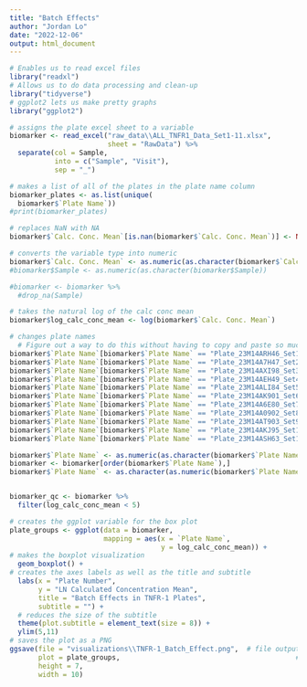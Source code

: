 ```yaml
---
title: "Batch Effects"
author: "Jordan Lo"
date: "2022-12-06"
output: html_document
---
```

```r
# Enables us to read excel files
library("readxl")
# Allows us to do data processing and clean-up
library("tidyverse")
# ggplot2 lets us make pretty graphs
library("ggplot2")
```

```r
# assigns the plate excel sheet to a variable
biomarker <- read_excel("raw_data\\ALL_TNFR1_Data_Set1-11.xlsx", 
                        sheet = "RawData") %>%
  separate(col = Sample,
           into = c("Sample", "Visit"),
           sep = "_")

# makes a list of all of the plates in the plate name column
biomarker_plates <- as.list(unique(
  biomarker$`Plate Name`))
#print(biomarker_plates)

# replaces NaN with NA
biomarker$`Calc. Conc. Mean`[is.nan(biomarker$`Calc. Conc. Mean`)] <- NA

# converts the variable type into numeric
biomarker$`Calc. Conc. Mean` <- as.numeric(as.character(biomarker$`Calc. Conc. Mean`))
#biomarker$Sample <- as.numeric(as.character(biomarker$Sample))

#biomarker <- biomarker %>%
  #drop_na(Sample)

# takes the natural log of the calc conc mean
biomarker$log_calc_conc_mean <- log(biomarker$`Calc. Conc. Mean`)

# changes plate names
  # Figure out a way to do this without having to copy and paste so much 
biomarker$`Plate Name`[biomarker$`Plate Name` == "Plate_23M14ARH46_Set1"] <- "1"
biomarker$`Plate Name`[biomarker$`Plate Name` == "Plate_23M14A7H47_Set2"] <- "2"
biomarker$`Plate Name`[biomarker$`Plate Name` == "Plate_23M14AXI98_Set3"] <- "3"
biomarker$`Plate Name`[biomarker$`Plate Name` == "Plate_23M14AEH49_Set4"] <- "4"
biomarker$`Plate Name`[biomarker$`Plate Name` == "Plate_23M14ALI84_Set5"] <- "5"
biomarker$`Plate Name`[biomarker$`Plate Name` == "Plate_23M14AK901_Set6"] <- "6"
biomarker$`Plate Name`[biomarker$`Plate Name` == "Plate_23M14A6E80_Set7"] <- "7"
biomarker$`Plate Name`[biomarker$`Plate Name` == "Plate_23M14A0902_Set8"] <- "8"
biomarker$`Plate Name`[biomarker$`Plate Name` == "Plate_23M14AT903_Set9"] <- "9"
biomarker$`Plate Name`[biomarker$`Plate Name` == "Plate_23M14AKJ95_Set10"] <- "10"
biomarker$`Plate Name`[biomarker$`Plate Name` == "Plate_23M14ASH63_Set11"] <- "11"

biomarker$`Plate Name` <- as.numeric(as.character(biomarker$`Plate Name`))
biomarker <- biomarker[order(biomarker$`Plate Name`),]
biomarker$`Plate Name` <- as.character(as.numeric(biomarker$`Plate Name`))


biomarker_qc <- biomarker %>%
  filter(log_calc_conc_mean < 5)
```

```r
# creates the ggplot variable for the box plot
plate_groups <- ggplot(data = biomarker, 
                       mapping = aes(x = `Plate Name`, 
                                     y = log_calc_conc_mean)) +
# makes the boxplot visualization
  geom_boxplot() +
# creates the axes labels as well as the title and subtitle
  labs(x = "Plate Number",
       y = "LN Calculated Concentration Mean",
       title = "Batch Effects in TNFR-1 Plates",
       subtitle = "") +
  # reduces the size of the subtitle
  theme(plot.subtitle = element_text(size = 8)) +
  ylim(5,11)
# saves the plot as a PNG
ggsave(file = "visualizations\\TNFR-1_Batch_Effect.png",  # file output location
       plot = plate_groups,                                           # plot to output
       height = 7,                                             
       width = 10)
```

